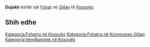 {{Fshat në Kosovës
 | Emri                = Dujakë
| sqi_N_name = Dujakë
| sqi_N_FULL_NAME_RO = Dujakë
| sqi_N_FULL_NAME_ND_RO = Dujake
| sqi_N_SORT_NAME_RG = DUJAKE
| sqi_N_FULL_NAME_RG = Dujakë
| sqi_N_FULL_NAME_ND_RG = Dujake
| srp_N_name = Dujak
| srp_N_FULL_NAME_RO = Dujak
| srp_N_FULL_NAME_ND_RO = Dujak
| srp_N_SORT_NAME_RG = DUJAK
| srp_N_FULL_NAME_RG = Dujak
| srp_N_FULL_NAME_ND_RG = Dujak
| srp_NS_name = Дујак
| srp_NS_FULL_NAME_RO = Дујак
| srp_NS_FULL_NAME_ND_RO = Дујак
| srp_NS_SORT_NAME_RG = ДУЈАК
| srp_NS_FULL_NAME_RG = Дујак
| srp_NS_FULL_NAME_ND_RG = Дујак
| std_V_name = Dujaka
| std_V_FULL_NAME_RO = Dujaka
| std_V_FULL_NAME_ND_RO = Dujaka
| std_V_SORT_NAME_RG = DUJAKA
| std_V_FULL_NAME_RG = Dujaka
| std_V_FULL_NAME_ND_RG = Dujaka

 | Emri (Rasa dhanore) = 
 | Figura              = 
 | Shteti              = Kosovo
 | Komuna              = Gjilan
 | Kodi postar         = 
 | Sipërfaqja          = 

 | Popullsia           = 

 | Regj. i popullsisë  = 
 | Dend. e popullsisë  = 
 | Faqja zyrtare       = 
 <!--- Koordinatat ----> 
 | Gjerësia            = 42.456111
 | Gjatësia            = 20.369722
 | Lartësia            = 
}}
'''Dujakë''' është një [[Fshat]] në [[Gjilan]] të [[Kosovës]].

<!-- == Gjeografia == -->
<!-- == Historia == -->
<!-- == Demografia == -->
== Shih edhe ==
{{Komuna Gjilan}}
{{Kosovo-Administrata-Cung}}

[[Kategoria:Fshatra në Kosovës]]
[[Kategoria:Fshatra në Kommunes Gjilan]]
[[Kategoria:Vendbanime në Kosovës]]